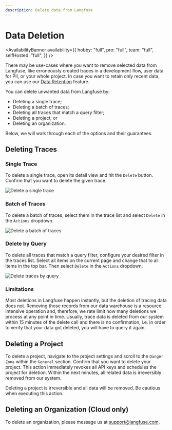 ```yaml
---
description: Delete data from Langfuse
---
```


# Data Deletion

<AvailabilityBanner
  availability={{
    hobby: "full",
    pro: "full",
    team: "full",
    selfHosted: "full",
  }}
/>

There may be use-cases where you want to remove selected data from Langfuse, like erroneously created traces in a development flow, user data for PII, or your whole project.
In case you want to retain only recent data, you can use our [Data Retention](/docs/data-retention) feature.

You can delete unwanted data from Langfuse by:

- Deleting a single trace;
- Deleting a batch of traces;
- Deleting all traces that match a query filter;
- Deleting a project; or
- Deleting an organization.

Below, we will walk through each of the options and their guarantees.

## Deleting Traces

### Single Trace

To delete a single trace, open its detail view and hit the `Delete` button.
Confirm that you want to delete the given trace.

![Delete a single trace](/images/docs/delete-single-trace.png)

### Batch of Traces

To delete a batch of traces, select them in the trace list and select `Delete` in the `Actions` dropdown.

![Delete a batch of traces](/images/docs/delete-trace-batch.png)

### Delete by Query

To delete all traces that match a query filter, configure your desired filter in the traces list.
Select all items on the current page and change that to all items in the top bar.
Then select `Delete` in the `Actions` dropdown.

![Delete traces by query](/images/docs/delete-filtered-traces.png)

### Limitations

Most deletions in Langfuse happen instantly, but the deletion of tracing data does not.
Removing those records from our data warehouse is a resource intensive operation and, therefore, we rate limit
how many deletions we process at any point in time.
Usually, trace data is deleted from our system within 15 minutes of the delete call and there is no confirmation, i.e.
in order to verify that your data got deleted, you will have to query it again.

## Deleting a Project

To delete a project, navigate to the project settings and scroll to the `Danger Zone` within the `General` section.
Confirm that you want to delete your project.
This action immediately revokes all API keys and schedules the project for deletion.
Within the next minutes, all related data is irreversibly removed from our system.

<Callout type="warning">
  Deleting a project is irreversible and all data will be removed.
  Be cautious when executing this action.
</Callout>

## Deleting an Organization (Cloud only)

To delete an organization, please message us at support@langfuse.com.
